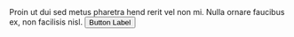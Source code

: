 
<Meta title='Layouts' component={Card} />

<Canvas withToolbar>
  <Story name='Cards'>
    <Card
      onChange={action('onChange')}
      headerImage={'https://source.unsplash.com/user/erondu/700x400'}
      title='Example card'
    >
      <StyledBody>
        Proin ut dui sed metus pharetra hend rerit vel non mi. Nulla ornare
        faucibus ex, non facilisis nisl.
      </StyledBody>
      <StyledAction>
        <Button>Button Label</Button>
      </StyledAction>
    </Card>
  </Story>
</Canvas>
